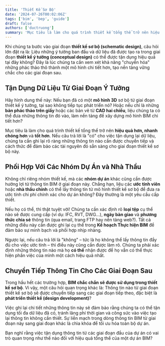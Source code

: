 ```yaml
---
title: 'Thiết Kế Sơ Bộ'
date: '2024-07-26T00:02:06Z'
tags: ['bim', 'bep', 'guide']
draft: false
authors: ['ductruong']
summary: 'Mục tiêu là làm cho quá trình thiết kế tổng thể trở nên hiệu quả hơn, nhanh chóng hơn và tốt hơn.'
---
```


Khi chúng ta bước vào giai đoạn **thiết kế sơ bộ (schematic design)**, câu hỏi lớn đặt ra là: Liệu những ý tưởng ban đầu và dữ liệu đã được tạo ra trong giai đoạn **thiết kế ý tưởng (conceptual design)** có thể được tận dụng hiệu quả tại đây không? Đây là lúc chúng ta cần xem xét khả năng "chuyển hóa" những phác thảo thô thành một mô hình chi tiết hơn, tạo nền tảng vững chắc cho các giai đoạn sau.

<TOCInline toc={props.toc} exclude="" />

## Tận Dụng Dữ Liệu Từ Giai Đoạn Ý Tưởng

Hãy hình dung thế này: Nếu bạn đã có một **mô hình 3D** sơ bộ từ giai đoạn thiết kế ý tưởng, tại sao không tiếp tục phát triển nó? Hoặc nếu chỉ là những **bản phác thảo trên giấy** hoặc các bản vẽ từ **CAD hai chiều**, liệu chúng ta có thể đưa những thông tin đó vào, làm nền tảng để xây dựng mô hình BIM chi tiết hơn?

Mục tiêu là làm cho quá trình thiết kế tổng thể trở nên **hiệu quả hơn, nhanh chóng hơn** và **tốt hơn**. Nếu câu trả lời là "có" cho việc tận dụng lại dữ liệu, chúng ta cần ghi lại rõ ràng những thông tin nào cần được chuyển tiếp và cách thức để đảm bảo các tài nguyên đó sẵn sàng cho giai đoạn thiết kế sơ bộ này.

## Phối Hợp Với Các Nhóm Dự Án và Nhà Thầu

Không chỉ riêng nhóm thiết kế, mà các **nhóm dự án** khác cũng cần được hưởng lợi từ thông tin BIM ở giai đoạn này. Chẳng hạn, liệu các **ước tính viên** hoặc **nhà thầu chính** có thể lấy thông tin từ mô hình thiết kế sơ bộ để đưa ra ước tính chi phí chính xác cho dự án không? Đây thường là một yêu cầu cấp thiết.

Nếu họ có thể, thì thật tuyệt vời! Chúng ta cần xác định rõ **loại tệp** cụ thể nào sẽ được cung cấp (ví dụ: IFC, RVT, DWG...), **ngày bàn giao** và **phương thức chia sẻ** thông tin (qua email, trang FTP hay nền tảng web?). Tất cả những điều này cần được ghi lại cụ thể trong **Kế hoạch Thực hiện BIM** để đảm bảo sự minh bạch và phối hợp nhịp nhàng.

Ngược lại, nếu câu trả lời là "không" – tức là họ không thể lấy thông tin đầy đủ cho việc ước tính – thì điều này cũng cần được làm rõ. Chúng ta phải xác định những thông tin nào mà họ **có thể** nhận được để họ vẫn có thể thực hiện phần việc của mình một cách hiệu quả nhất.

## Chuyển Tiếp Thông Tin Cho Các Giai Đoạn Sau

Trong hầu hết các trường hợp, **BIM chắc chắn sẽ được sử dụng trong thiết kế sơ bộ**. Vì vậy, một câu hỏi quan trọng khác là: Thông tin nào từ giai đoạn thiết kế sơ bộ sẽ được chuyển tiếp sang các giai đoạn tiếp theo, đặc biệt là **phát triển thiết kế (design development)**?

Việc ghi lại chi tiết những thông tin này sẽ đảm bảo rằng chúng ta có thể tận dụng tối đa dữ liệu đã có, tránh lãng phí thời gian và công sức vào việc tạo lại thông tin không cần thiết. Sự liền mạch trong dòng thông tin BIM từ giai đoạn này sang giai đoạn khác là chìa khóa để tối ưu hóa toàn bộ dự án.

Bạn nghĩ rằng việc tận dụng thông tin từ các giai đoạn đầu của dự án có vai trò quan trọng như thế nào đối với hiệu quả tổng thể của một dự án BIM?
